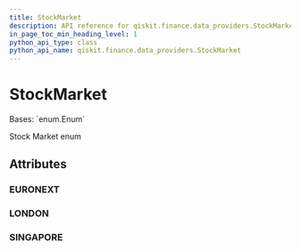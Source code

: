 ```yaml
---
title: StockMarket
description: API reference for qiskit.finance.data_providers.StockMarket
in_page_toc_min_heading_level: 1
python_api_type: class
python_api_name: qiskit.finance.data_providers.StockMarket
---
```


# StockMarket

<Class id="qiskit.finance.data_providers.StockMarket" isDedicatedPage={true} github="https://github.com/qiskit-community/qiskit-aqua/tree/stable/0.9/qiskit/finance/data_providers/_base_data_provider.py" signature="StockMarket(value)">
  Bases: `enum.Enum`

  Stock Market enum

  ## Attributes

  ### EURONEXT

  <Attribute id="qiskit.finance.data_providers.StockMarket.EURONEXT" name="EURONEXT" attributeValue="= 'XPAR'" />

  ### LONDON

  <Attribute id="qiskit.finance.data_providers.StockMarket.LONDON" name="LONDON" attributeValue="= 'XLON'" />

  ### SINGAPORE

  <Attribute id="qiskit.finance.data_providers.StockMarket.SINGAPORE" name="SINGAPORE" attributeValue="= 'XSES'" />
</Class>

